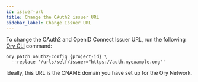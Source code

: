 ```yaml
---
id: issuer-url
title: Change the OAuth2 issuer URL
sidebar_label: Change Issuer URL
---
```


To change the OAuth2 and OpenID Connect Issuer URL, run the following [Ory CLI](../guides/cli/installation.mdx) command:

```shell
ory patch oauth2-config {project-id} \
  --replace '/urls/self/issuer="https://auth.myexample.org"'
```

Ideally, this URL is the CNAME domain you have set up for the Ory Network.
